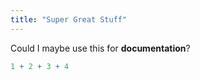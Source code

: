 ```yaml
---
title: "Super Great Stuff"
---
```


Could I maybe use this for **documentation**?



```r
1 + 2 + 3 + 4
```